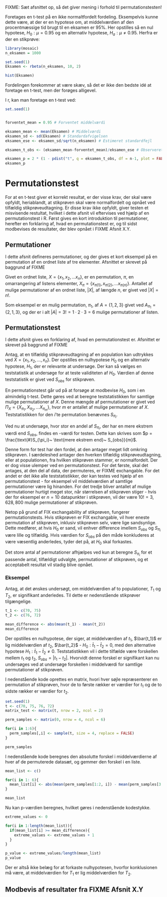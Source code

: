 FIXME: Sæt afsnittet op, så det giver mening i forhold til permutationstesten!

Foretages en t-test på en ikke normaltfordelt fordeling. Eksempelvis kunne dette være, at der er en hypotese om, at middelværdien af den procentmæssige tid brugt til en eksamen er 95%. Her opstilles så en nul hypotese, $H_0 : \mu = 0.95$ og en alternativ hypotese, $H_a : \mu \neq 0.95$. Herfra er der en stikprøve:

```r
library(mosaic)
n_eksamen = 1000

set.seed(1)
Eksamen <- rbeta(n_eksamen, 10, 2)
```

```r
hist(Eksamen)
```
Fordelingen forekommer at være skæv, så det er ikke den bedste idé at foretage en t-test, men der forøges alligevel.

I r, kan man foretage en t-test ved:
```r
set.seed(1)


forventet_mean = 0.95 # Forventet middelværdi

eksamen_mean <- mean(Eksamen) # Middelværdi
eksamen_sd <- sd(Eksamen) # Standardafvigelsen
eksamen_ese <- eksamen_sd/sqrt(n_eksamen) # Estimeret standardfejl

eksamen_t_obs <- (eksamen_mean-forventet_mean)/eksamen_ese # Observeret teststørrelse

eksamen_p = 2 * (1 - pdist("t", q = eksamen_t_obs, df = n-1, plot = FALSE))
eksamen_p
```




# Permutationstest

For at en t-test giver et korrekt resultat, er der visse krav, der skal være opfyldt, heriablandt, at stikprøven skal være normalfordelt og opnået ved tilfældig stikprøveudtagning. Er disse krav ikke opfyldt, giver testen et misvisende restultat, hvilket i dette afsnit vil eftervises ved hjælp af en permutationstest i R. Først gives en kort introduktion til permutationer, herefter en forklaring af, hvad en permutationstest er, og til sidst modbevises de resultater, der blev opnået i FIXME Afsnit X.Y.

## Permutationer

I dette afsnit defineres permutationer, og der gives et kort eksempel på en permutation af en ordnet liste af tre elementer. Afsnittet er skrevet på baggrund af FIXME

<!-- https://mathworld.wolfram.com/Permutation.html -->

Givet en ordnet liste, $X = \{x_1, x_2, \ldots x_n \}$, er en permutation, $\pi$, en omarrangering af listens elementer, $X_\pi = \{x_{\pi(1)}, x_{\pi(2)}, \ldots x_{\pi(n)}\}$. Antallet af mulige permutationer af en ordnet liste, $|X|$, af længde $n$, er givet ved $|X| = n!$.

Som eksempel er en mulig permutation, $\pi_1$, af $A = \{1, 2, 3\}$ givet ved $A_{\pi_1} = \{2, 1, 3\}$, og der er i alt $|A| = 3! = 1 \cdot 2 \cdot 3 = 6$ mulige permutationer af listen. 

## Permutationstest

I dette afsnit gives en forklaring af, hvad en permutationstest er. Afsnittet er skrevet på baggrund af FIXME

<!-- https://www.r-bloggers.com/what-is-a-permutation-test/0 -->

Antag, at en tilfældig stikprøveudtagning af en population kan udtrykkes ved $X = \{x_1, x_2, \ldots, x_n\}$. Der opstilles en nulhypotese $H_0$ og en alternativ hypotese, $H_1$, der er relevante at undersøge. Der kan så vælges en teststatistik at undersøge for at teste validiteten af $H_0$. Værdien af denne teststatistik er givet ved $S_{obs}$ for stikprøven.

En permutationstest går ud på at forsøge at modbevise $H_0$, som i en almindelig t-test. Dette gøres ved at beregne teststatistikken for samtlige mulige permutationer af $X$. Denne mængde af permutationer er givet ved $\Pi_X = \{X_{\pi_1}, X_{\pi_2}, \ldots X_{\pi_m} \}$, hvor $m$ er antallet af mulige permutationer af $X$. Teststatistikken for den $i$'te permutation benævnes $S_{\pi_i}$.

Ved nu at undersøge, hvor stor en andel af $S_{\pi_i}$, der har en mere ekstrem værdi end $S_{obs}$, findes en \textit{p}-værdi for testen. Dette kan skrives som $p = \frac{\text{#}S_{\pi_i}~ \text{mere ekstrem end}~ S_{obs}}{m}$.

Denne form for test har den fordel, at den antager meget lidt omkring stikprøven. I særdeleshed antager den hverken tilfældig stikprøveudtagning, eller at populationen, fra hvilken stikprøven stammer, er normalfordelt. Der er dog visse ulemper ved en permutationstest. For det første, skal det antages, at den del af data, der permuteres, er FIXME exchangable. For det andet er det ikke alle teststatistikker, der kan testes ved hjælp af en permutationstest - for eksempel vil middelværdien af samtlige permutationer være lig hinanden. For det tredje bliver antallet af mulige permutationer hurtigt meget stor, når størrelsen af stikprøven stiger - hvis der for eksempel er $n = 10$ datapunkter i stikprøven, vil der være $10! = 3,628,800$ mulige permutationer af stikprøven.

Netop på grund af FIX exchangability af stikprøven, fungerer permutationstests. Hvis stikprøven er FIX exchangable, vil hver eneste permutation af stikprøven, inklusiv stikprøven selv, være lige sandsynlige. Dette medfører, at hvis $H_0$ er sand, vil enhver difference imellem $S_{obs}$ og $S_{\pi_i}$ være lille og tilfældig. Hvis værdien for $S_{obs}$ på den måde konkluderes at være væsentlig anderledes, tyder det på, at $H_0$ skal forkastes.

Det store antal af permutationer afhjælpes ved kun at beregne $S_{\pi_i}$ for et passende antal, tilfældigt udvalgte, permutationer af stikprøven, og et acceptabelt resultat vil stadig blive opnået.

### Eksempel

Antag, at det ønskes undersøgt, om middelværdien af to populationer, $T_1$ og $T_2$, er signifikant anderledes. Til dette er nedenstående stikprøver tilgængelige.

```r
t_1 <- c(70, 75)
t_2 <- c(76, 72)

mean_difference <- abs(mean(t_1) - mean(t_2))
mean_difference
```

Der opstilles en nulhypotese, der siger, at middelværdien af $t_1$, $\bar{t_1}$ er lig middelværdien af $t_2$, $\bar{t_2}$ - $H_0: \bar t_1 - \bar t_2 = 0$, med den alternative hypotese $H_1: \bar t_1 - \bar t_2 \neq 0$. Teststatistikken vil i dette tilfælde være forskellen mellem $t_1$ og $t_2$, $S_{obs} = |t_1 - t_2|$. Hvorvidt denne forskel er signifikant kan nu undersøges ved at undersøge forskellen i middelværdi for samtlige permutationer af stikprøven.

I nedenstående kode oprettes en matrix, hvori hver søjle repræsenterer en permutation af stikprøven, hvor de to første rækker er værdier for $t_1$ og de to sidste rækker er værdier for $t_2$.
```r
set.seed(1)
t <- c(70, 75, 76, 72)
matrix_test <- matrix(t, nrow = 2, ncol = 2)

perm_samples <- matrix(0, nrow = 4, ncol = 6)

for(i in 1:6){
  perm_samples[,i] <- sample(t, size = 4, replace = FALSE)
}

perm_samples
```

I nedenstående kode beregnes den absolutte forskel i middelværdierne af hver af de permuterede datasæt, og gemmer den forskel i en liste.
```r
mean_list <- c()

for(i in 1: 6){
  mean_list[i] <- abs(mean(perm_samples[1:2, i]) - mean(perm_samples[3:4, i]))
}

mean_list
```

Nu kan p-værdien beregnes, hvilket gøres i nedenstående kodestykke.
```r
extreme_values <- 0

for(i in 1:length(mean_list)){
  if(mean_list[i] >= mean_difference){
    extreme_values <- extreme_values + 1
  }
}

p_value <- extreme_values/length(mean_list)
p_value
```

Der er altså ikke belæg for at forkaste nulhypotesen, hvorfor konklusionen må være, at middelværdien for $T_1$ er lig middelværdien for $T_2$.

## Modbevis af resultater fra FIXME Afsnit X.Y










